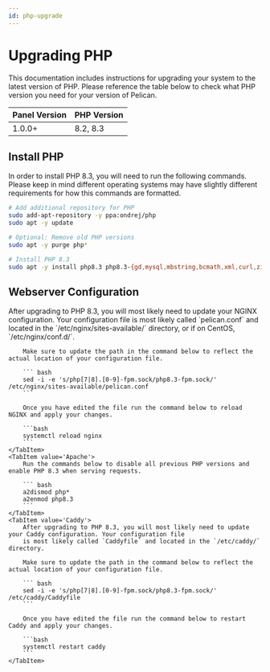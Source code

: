 ```yaml
---
id: php-upgrade
---
```



# Upgrading PHP

This documentation includes instructions for upgrading your system to the latest version of PHP. Please reference the
table below to check what PHP version you need for your version of Pelican.

| Panel Version | PHP Version   |
|---------------|---------------|
| 1.0.0+        | 8.2, 8.3      |

## Install PHP

In order to install PHP 8.3, you will need to run the following commands. Please keep in mind different operating systems
may have slightly different requirements for how this commands are formatted.

```bash
# Add additional repository for PHP
sudo add-apt-repository -y ppa:ondrej/php
sudo apt -y update

# Optional: Remove old PHP versions
sudo apt -y purge php*

# Install PHP 8.3
sudo apt -y install php8.3 php8.3-{gd,mysql,mbstring,bcmath,xml,curl,zip,intl,sqlite3,fpm}
```

## Webserver Configuration

<Tabs>
    <TabItem value='NGINX'>
        After upgrading to PHP 8.3, you will most likely need to update your NGINX configuration. Your configuration file
        is most likely called `pelican.conf` and located in the `/etc/nginx/sites-available/` directory, or if on CentOS,
        `/etc/nginx/conf.d/`.

        Make sure to update the path in the command below to reflect the actual location of your configuration file.

        ``` bash
        sed -i -e 's/php[7|8].[0-9]-fpm.sock/php8.3-fpm.sock/' /etc/nginx/sites-available/pelican.conf
        ```

        Once you have edited the file run the command below to reload NGINX and apply your changes.

        ```bash
        systemctl reload nginx
        ```
    </TabItem>
    <TabItem value='Apache'>
        Run the commands below to disable all previous PHP versions and enable PHP 8.3 when serving requests.

        ``` bash
        a2dismod php*
        a2enmod php8.3
        ```
    </TabItem>
    <TabItem value='Caddy'>
        After upgrading to PHP 8.3, you will most likely need to update your Caddy configuration. Your configuration file
        is most likely called `Caddyfile` and located in the `/etc/caddy/` directory.

        Make sure to update the path in the command below to reflect the actual location of your configuration file.

        ``` bash
        sed -i -e 's/php[7|8].[0-9]-fpm.sock/php8.3-fpm.sock/' /etc/caddy/Caddyfile
        ```

        Once you have edited the file run the command below to restart Caddy and apply your changes.

        ```bash
        systemctl restart caddy
        ```
    </TabItem>
</Tabs>
